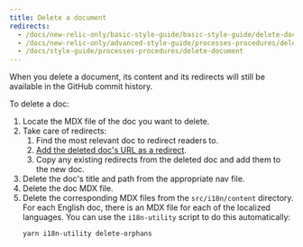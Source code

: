 ```yaml
---
title: Delete a document
redirects:
  - /docs/new-relic-only/basic-style-guide/basic-style-guide/delete-document
  - /docs/new-relic-only/advanced-style-guide/processes-procedures/delete-document
  - /docs/style-guide/processes-procedures/delete-document
---
```


<Callout variant="caution">
    When you delete a document, its content and its redirects will still be available in the GitHub commit history.
</Callout>

To delete a doc:

1. Locate the MDX file of the doc you want to delete.
2. Take care of redirects:
    1. Find the most relevant doc to redirect readers to.
    2. [Add the deleted doc's URL as a redirect](/docs/style-guide/rename-or-redirect-document).
    3. Copy any existing redirects from the deleted doc and add them to the new doc.
3. Delete the doc's title and path from the appropriate nav file.
4. Delete the doc MDX file.
5. Delete the corresponding MDX files from the `src/i18n/content` directory. For each English doc, there is an MDX file for each of the localized languages. You can use the `i18n-utility` script to do this automatically:
    ```bash
    yarn i18n-utility delete-orphans
    ```
